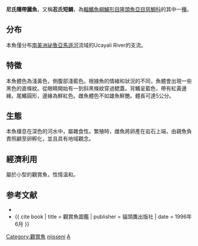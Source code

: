 {{Speciesbox
| name = 尼氏隱帶麗魚
| status = NE
| status_system = IUCN3.1
| image = Apistogramma nijsseni mf mirror.jpg
| image caption = 雌尼氏隱帶麗魚（上）及雄尼氏隱帶麗魚（下） ''A. nijsseni''
| image_width = 250px
| genus = Apistogramma
| species = nijsseni
| authority = [[Kullander|Kullander]], 1979
| synonyms = 
}}

'''尼氏隱帶麗魚'''，又稱'''忍氏短鯛'''，為[[輻鰭魚綱|輻鰭魚綱]][[鱸形目|鱸形目]][[隆頭魚亞目|隆頭魚亞目]][[慈鯛科|慈鯛科]]的其中一[[種|種]]。

==分布==
本魚僅分布[[南美洲|南美洲]][[祕魯|祕魯]][[亞馬遜河|亞馬遜河]]流域的Ucayali River的支流。

==特徵==
本魚體色為淺黃色，側腹部淺藍色。根據魚的情緒和狀況的不同，魚體會出現一些黑色的直條紋。從眼睛開始有一到斜黑條紋穿過鳃蓋。背鰭呈藍色，帶有紅黃邊緣。尾鰭圓形，邊緣為鮮紅色。雌魚體色不如雄魚鮮艷。體長可達5公分。

==生態==
本魚棲息在深色的河水中，屬雜食性。繁殖時，雌魚將卵產在岩石上端，由親魚負責照顧至卵孵化，並且具有地域觀念。

==經濟利用==
屬於小型的觀賞魚，性情溫和。

==参考文献==
*{{FishBase_species|genus=Apistogramma|species=nijsseni|year=2011|month=12}}
*{{ cite book | title = 觀賞魚圖鑑 | publisher = 貓頭鷹出版社 | date = 1996年6月 }}
{{Taxonbar|from=Q1752996}}

[[Category:觀賞魚|Category:觀賞魚]]
[[Category:隱帶麗魚屬|nijsseni]]
[[Category:1979年描述的鱼类|A]]